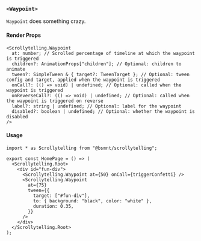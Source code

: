 ### `<Waypoint>`

`Waypoint` does something crazy.

#### Render Props

```tsx
<Scrollytelling.Waypoint
  at: number; // Scrolled percentage of timeline at which the waypoint is triggered
  children?: AnimationProps["children"]; // Optional: children to animate
  tween?: SimpleTween & { target?: TweenTarget }; // Optional: tween config and target, applied when the waypoint is triggered
  onCall?: (() => void) | undefined; // Optional: called when the waypoint is triggered
  onReverseCall?: (() => void) | undefined; // Optional: called when the waypoint is triggered on reverse
  label?: string | undefined; // Optional: label for the waypoint
  disabled?: boolean | undefined; // Optional: whether the waypoint is disabled
/>
```

#### Usage

```tsx copy
import * as Scrollytelling from "@bsmnt/scrollytelling";

export const HomePage = () => (
  <Scrollytelling.Root>
    <div id="fun-div">
      <Scrollytelling.Waypoint at={50} onCall={triggerConfetti} />
      <Scrollytelling.Waypoint
        at={75}
        tween={{
          target: ["#fun-div"],
          to: { background: "black", color: "white" },
          duration: 0.35,
        }}
      />
    </div>
  </Scrollytelling.Root>
);
```
